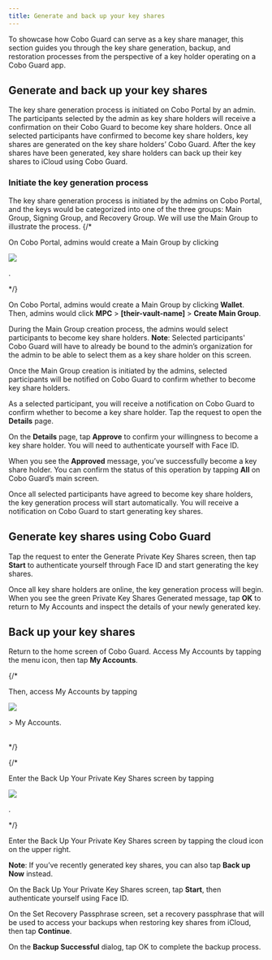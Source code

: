 ```yaml
---
title: Generate and back up your key shares
---
```

To showcase how Cobo Guard can serve as a key share manager, this section guides you through the key share generation, backup, and restoration processes from the perspective of a key holder operating on a Cobo Guard app.

## Generate and back up your key shares
The key share generation process is initiated on Cobo Portal by an admin. The participants selected by the admin as key share holders will receive a confirmation on their Cobo Guard to become key share holders. Once all selected participants have confirmed to become key share holders, key shares are generated on the key share holders’ Cobo Guard. After the key shares have been generated, key share holders can back up their key shares to iCloud using Cobo Guard.

### Initiate the key generation process
The key share generation process is initiated by the admins on Cobo Portal, and the keys would be categorized into one of the three groups: Main Group, Signing Group, and Recovery Group. We will use the Main Group to illustrate the process.
{/*
<br />
 <div class="container">
    <p class="text">On Cobo Portal, admins would create a Main Group by clicking </p>
    <img src="/images/cobo-guard/common/wallet-icon.png" class="icon"> </img>
    <p class="text">.</p>
</div>

*/}

On Cobo Portal, admins would create a Main Group by clicking **Wallet**.
Then, admins would click **MPC** > **[their-vault-name]** > **Create Main Group**.

During the Main Group creation process, the admins would select participants to become key share holders. **Note**: Selected participants' Cobo Guard will have to already be bound to the admin’s organization for the admin to be able to select them as a key share holder on this screen.

Once the Main Group creation is initiated by the admins, selected participants will be notified on Cobo Guard to confirm whether to become key share holders.

As a selected participant, you will receive a notification on Cobo Guard to confirm whether to become a key share holder. Tap the request to open the **Details** page.

On the **Details** page, tap **Approve** to confirm your willingness to become a key share holder. You will need to authenticate yourself with Face ID.

When you see the **Approved** message, you’ve successfully become a key share holder. You can confirm the status of this operation by tapping **All** on Cobo Guard’s main screen.

Once all selected participants have agreed to become key share holders, the key generation process will start automatically. You will receive a notification on Cobo Guard to start generating key shares.

## Generate key shares using Cobo Guard
Tap the request to enter the Generate Private Key Shares screen, then tap **Start** to authenticate yourself through Face ID and start generating the key shares.

Once all key share holders are online, the key generation process will begin. When you see the green Private Key Shares Generated message, tap **OK** to return to My Accounts and inspect the details of your newly generated key.

## Back up your key shares
Return to the home screen of Cobo Guard. Access My Accounts by tapping the menu icon, then tap **My Accounts**.

{/*
 <div class="container">
    <p class="text">Then, access My Accounts by tapping </p>
    <img src="/images/cobo-guard/common/menu-icon.png" class="icon"> </img>
    <p class="text">> My Accounts.</p>
</div>

<br />
*/}

{/*
<br />

 <div class="container">
    <p class="text">Enter the Back Up Your Private Key Shares screen by tapping </p>
    <img src="/images/cobo-guard/common/backup-icon.png" class="icon"> </img>
    <p class="text">.</p>
</div>
*/}

Enter the Back Up Your Private Key Shares screen by tapping the cloud icon on the upper right.

**Note**: If you’ve recently generated key shares, you can also tap **Back up Now** instead.

On the Back Up Your Private Key Shares screen, tap **Start**, then authenticate yourself using Face ID.

On the Set Recovery Passphrase screen, set a recovery passphrase that will be used to access your backups when restoring key shares from iCloud, then tap **Continue**.

On the **Backup Successful** dialog, tap OK to complete the backup process.